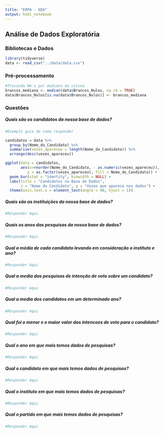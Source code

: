 ```yaml
---
title: "ERPA - EDA"
output: html_notebook
---
```



## Análise de Dados Exploratória


### Bibliotecas e Dados
```r

library(tidyverse)
data <- read_csv("../data/data.csv")

```

### Pré-processamento

```r

#Trocando NA's por mediana da coluna
brancos_mediana <- median(data$Brancos_Nulos, na.rm = TRUE)
data$Brancos_Nulos[is.na(data$Brancos_Nulos)] <- brancos_mediana

```


### Questões

##### Quais são os candidatos da nossa base de dados?

```r
#Exemplo guia de como responder

candidatos = data %>%
  group_by(Nome_do_Candidato) %>%
  summarise(vezes_apareceu = length(Nome_do_Candidato)) %>%
  arrange(desc(vezes_apareceu))

ggplot(data = candidatos, 
       aes(x=reorder(Nome_do_Candidato, - as.numeric(vezes_apareceu)),
          y = as.factor(vezes_apareceu), fill = Nome_do_Candidato)) +
  geom_bar(stat = "identity", binwidth = NULL) +
  labs(title = "Candidatos na Base de Dados",
       x = "Nome do Candidato", y = "Vezes que aparece nos dados") +
  theme(axis.text.x = element_text(angle = 90, hjust = 1))
```


##### Quais são as instituições da nossa base de dados?

```r
#Responder Aqui
```

##### Quais os anos das pesquisas da nossa base de dados?

```r
#Responder Aqui
```

##### Qual a média de cada candidato levando em consideração o instituto e ano?

```r
#Responder Aqui
```

##### Qual a media das pesquisas de intenção de voto sobre um candidato?

```r
#Responder Aqui
```

##### Qual a media dos candidatos em um determinado ano?

```r
#Responder Aqui
```

##### Qual foi o menor e o maior valor das intencoes de voto para o candidato?

```r
#Responder Aqui
```

##### Qual o ano em que mais temos dados de pesquisas?

```r
#Responder Aqui
```

##### Qual o candidato em que mais temos dados de pesquisas?

```r
#Responder Aqui
```

##### Qual o instituto em que mais temos dados de pesquisas?

```r
#Responder Aqui
```

##### Qual o partido em que mais temos dados de pesquisas?

```r
#Responder Aqui
```



